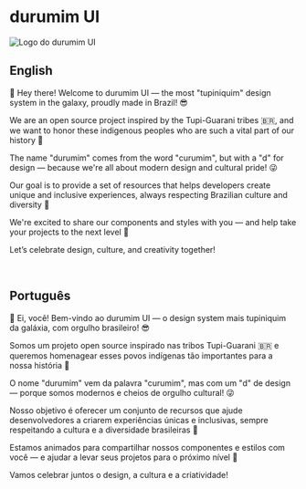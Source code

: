 
<Meta title="Home" />

# durumim UI

<img
  src="https://res.cloudinary.com/eufelipe/image/upload/v1677970669/durumim/durumim_awucbh.png"
  alt="Logo do durumim UI"
/>

## English

👋 Hey there! Welcome to durumim UI — the most "tupiniquim" design system in the galaxy, proudly made in Brazil! 😎

We are an open source project inspired by the Tupi-Guarani tribes 🇧🇷, and we want to honor these indigenous peoples who are such a vital part of our history 🙌

The name "durumim" comes from the word "curumim", but with a "d" for design — because we're all about modern design and cultural pride! 😜

Our goal is to provide a set of resources that helps developers create unique and inclusive experiences, always respecting Brazilian culture and diversity 🌈

We're excited to share our components and styles with you — and help take your projects to the next level 🚀

Let’s celebrate design, culture, and creativity together!

<p>&nbsp;</p>

## Português

👋 Ei, você! Bem-vindo ao durumim UI — o design system mais tupiniquim da galáxia, com orgulho brasileiro! 😎

Somos um projeto open source inspirado nas tribos Tupi-Guarani 🇧🇷 e queremos homenagear esses povos indígenas tão importantes para a nossa história 🙌

O nome "durumim" vem da palavra "curumim", mas com um "d" de design — porque somos modernos e cheios de orgulho cultural! 😜

Nosso objetivo é oferecer um conjunto de recursos que ajude desenvolvedores a criarem experiências únicas e inclusivas, sempre respeitando a cultura e a diversidade brasileiras 🌈

Estamos animados para compartilhar nossos componentes e estilos com você — e ajudar a levar seus projetos para o próximo nível 🚀

Vamos celebrar juntos o design, a cultura e a criatividade!
